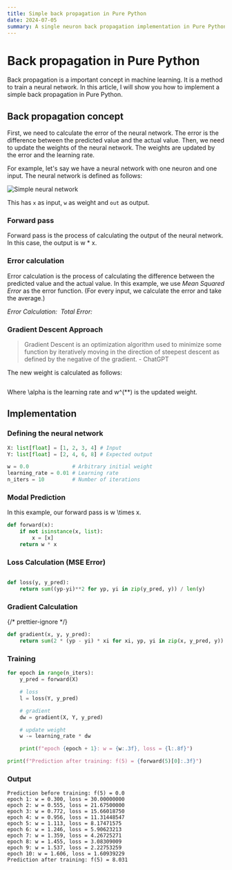 ```yaml
---
title: Simple back propagation in Pure Python
date: 2024-07-05
summary: A single neuron back propagation implementation in Pure Python.
---
```


# Back propagation in Pure Python

Back propagation is a important concept in machine learning.
It is a method to train a neural network.
In this article, I will show you how to implement a simple back propagation in Pure Python.

## Back propagation concept

First, we need to calculate the error of the neural network. The error is the difference between the predicted value and the actual value.
Then, we need to update the weights of the neural network. The weights are updated by the error and the learning rate.

For example, let's say we have a neural network with one neuron and one input. The neural network is defined as follows:

<Image
  src="/images/simple-back-propagation/simple-nn.png"
  alt="Simple neural network"
  width={500}
  height={500}
/>

This has `x` as input, `w` as weight and `out` as output.

### Forward pass

Forward pass is the process of calculating the output of the neural network.
In this case, the output is <Inline>w \* x</Inline>.

### Error calculation

Error calculation is the process of calculating the difference between the predicted value and the actual value.
In this example, we use _Mean Squared Error_ as the error function. (For every input, we calculate the error and take the average.)

_Error Calculation:_ <Math>err = (1/N)(out - y)^2</Math>
_Total Error:_ <Math>err = \sum_i^N (1/N)(out_i - y_i)^2</Math>

### Gradient Descent Approach

> Gradient Descent is an optimization algorithm used to minimize some function by iteratively moving in the direction of steepest descent
> as defined by the negative of the gradient. - ChatGPT

The new weight is calculated as follows:

<Math>(w^(**)) = w - \alpha \times (\partial err) // (\partial w)</Math>

Where <Inline>\alpha</Inline> is the learning rate and <Inline>w^(\*\*)</Inline> is
the updated weight.

## Implementation

### Defining the neural network

```python
X: list[float] = [1, 2, 3, 4] # Input
Y: list[float] = [2, 4, 6, 8] # Expected output

w = 0.0              # Arbitrary initial weight
learning_rate = 0.01 # Learning rate
n_iters = 10         # Number of iterations
```

### Modal Prediction

In this example, our forward pass is <Inline>w \times x</Inline>.

```python
def forward(x):
    if not isinstance(x, list):
        x = [x]
    return w * x
```

### Loss Calculation (MSE Error)

<Math>\text(LOSS) = (1/N) sum_i^(N) (yp_i - y_i)^2</Math>

```python
def loss(y, y_pred):
    return sum((yp-yi)**2 for yp, yi in zip(y_pred, y)) / len(y)
```

### Gradient Calculation

{/* prettier-ignore */}
<Math>(partial err) // (partial w) = partial ((wx-y)^2 / N) // partial w = (2 x (wx - y)) / N = (2 x (yp - y)) / N</Math>

```python
def gradient(x, y, y_pred):
    return sum(2 * (yp - yi) * xi for xi, yp, yi in zip(x, y_pred, y)) / len(y)
```

### Training

```python
for epoch in range(n_iters):
    y_pred = forward(X)

    # loss
    l = loss(Y, y_pred)

    # gradient
    dw = gradient(X, Y, y_pred)

    # update weight
    w -= learning_rate * dw

    print(f"epoch {epoch + 1}: w = {w:.3f}, loss = {l:.8f}")

print(f"Prediction after training: f(5) = {forward(5)[0]:.3f}")
```

### Output

```text
Prediction before training: f(5) = 0.0
epoch 1: w = 0.300, loss = 30.00000000
epoch 2: w = 0.555, loss = 21.67500000
epoch 3: w = 0.772, loss = 15.66018750
epoch 4: w = 0.956, loss = 11.31448547
epoch 5: w = 1.113, loss = 8.17471575
epoch 6: w = 1.246, loss = 5.90623213
epoch 7: w = 1.359, loss = 4.26725271
epoch 8: w = 1.455, loss = 3.08309009
epoch 9: w = 1.537, loss = 2.22753259
epoch 10: w = 1.606, loss = 1.60939229
Prediction after training: f(5) = 8.031
```
